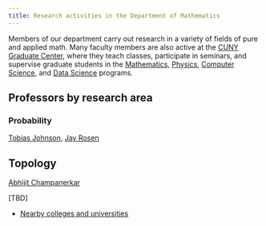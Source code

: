 ```yaml
---
title: Research activities in the Department of Mathematics
---
```


Members of our department carry out research in a variety of fields
of pure and applied math. Many faculty members are also active
at the [CUNY Graduate Center](https://www.gc.cuny.edu/), where
they teach classes, participate in seminars, and supervise
graduate students in the [Mathematics](https://www.gc.cuny.edu/mathematics),
[Physics](https://www.gc.cuny.edu/physics),
[Computer Science](https://www.gc.cuny.edu/computer-science),
and [Data Science](https://www.gc.cuny.edu/data-science) programs.

## Professors by research area

### Probability
[Tobias Johnson](../people.html#Tobias%20Johnson), [Jay Rosen](../people.html#Jay%20Rosen)

## Topology
[Abhijit Champanerkar](../people.html#Abhijit%20Champanerkar)



[TBD]


* [Nearby colleges and universities](nearby-colleges.html)
